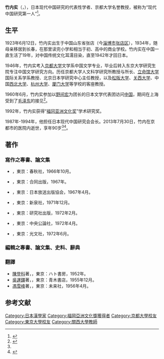'''竹内实'''（{{lang-ja|竹内 実}}，{{bd|1923年|6月12日|2013年|7月30日|catIdx=Takeuchi}}），日本现代中国研究的代表性学者、京都大学名誉教授，被称为“现代中国研究第一人”<ref name="nikkei">{{cite web | url=http://www.nikkei.com/article/DGXNASDG0101S_R00C13A8CC0000/ | title=竹内実氏が死去 現代中国研究の第一人者、京大名誉教授 | publisher=日本经济新闻 | accessdate=2014-03-28 | language=ja | archive-date=2021-04-23 | archive-url=https://web.archive.org/web/20210423071325/https://www.nikkei.com/article/DGXNASDG0101S_R00C13A8CC0000/ | dead-url=no }}</ref>。

== 生平 ==
1923年6月12日，竹内实出生于中国山东省张店（今[[淄博市|淄博市]][[张店区|张店区]]），1934年，随母亲移居到长春，在那里读完小学和相当于初、高中的商业学校。竹内实在中国一直生活了19年，对中国传统文化耳濡目染，直至1942年才回日本。

1946年，竹内实考入[[京都大学|京都大学]]文学系中国文学专业，毕业后转入东京大学研究生院专注中国文学研究方向。历任京都大学人文科学研究所教授与所长、[[立命馆大学|立命馆大学]]国际关系学系教授、北京日本学研究中心主任教授，以及[[松阪大学|松阪大学]]、[[关西大学|关西大学]]、中国[[西北大学|西北大学]]、[[杭州大学|杭州大学]]、[[厦门大学|厦门大学]]等学校的客座教授。

1960年6月，竹内实参加以[[野间宏|野间宏]]为团长的日本文学代表团访问[[中国|中国]]，期间在上海受到了[[毛泽东|毛泽东]]的接见<ref>{{cite web | url=http://www.yomiuri.co.jp/national/culture/news/20130801-OYT1T00916.htm?from=ylist | title=中国文学者・竹内実氏が死去…毛沢東論など執筆 | publisher=读卖新闻 | accessdate=2014-03-28 | language=ja}}</ref>。

1992年，竹内实获得“[[福冈亚洲文化奖|福冈亚洲文化奖]]”学术研究奖。

1987年-1994年，他担任日本现代中国研究会会长。2013年7月30日，竹内在京都市的医院内逝世，享年90岁<ref name="nikkei"/><ref>{{cite web | url=http://www.guancha.cn/ZhuNeiShi/2013_08_01_162768.shtml | title=日本著名现代中国研究学者竹内实逝世 曾表示毛泽东有理由让人纪念 | publisher=观察者网 | accessdate=2014-03-28 | archive-date=2019-02-13 | archive-url=https://web.archive.org/web/20190213123815/https://www.guancha.cn/ZhuNeiShi/2013_08_01_162768.shtml | dead-url=no }}</ref>。

== 著作 ==
=== 寫作之專書、論文集 ===
*{{lang|ja|『日本人にとっての中国像』}}，東京：春秋社，1966年10月。
*{{lang|ja|『中国：同時代の知識人』}}，東京：合同出版，1967年。
*{{lang|ja|『中国の思想：伝統と現代』}}，東京：日本放送出版協会，1967年4月。
*{{lang|ja|『毛沢東ノート』}}，東京：新泉社，1971年12月。
*{{lang|ja|『現代中国の文学：展開と論理』}}，東京：研究社出版，1972年2月。
*{{lang|ja|『毛沢東と中国共産党』}}，東京：中央公論社，1972年4月。
*{{lang|ja|『毛沢東の生涯：八億の民を動かす魅力の源泉』}}，東京：光文社，1972年6月。

=== 編輯之專書、論文集、史料、辭典 ===
=== 翻譯 ===
*[[陳登科|陳登科]]著，{{lang|ja|『生きていた同志』}}，東京：ハト書房，1952年。
*[[吳運鐸|吳運鐸]]著，{{lang|ja|『すべてを党に』}}，東京：青木書店，1955年12月。
*[[馮雪峰|馮雪峰]]著，{{lang|ja|『古典文學の評價』}}，東京：未来社，1956年4月。

== 参考文献 ==
{{reflist}}
{{Authority control}}
{{DEFAULTSORT:Takeuchi, Minoru}}
[[Category:日本漢學家|Category:日本漢學家]]
[[Category:福岡亞洲文化獎獲得者|Category:福岡亞洲文化獎獲得者]]
[[Category:京都大學校友|Category:京都大學校友]]
[[Category:東京大學校友|Category:東京大學校友]]
[[Category:關西大學教師|Category:關西大學教師]]
